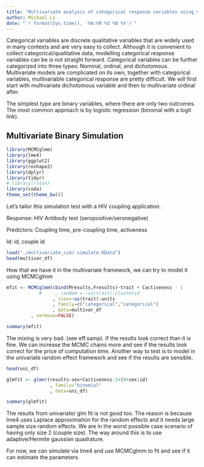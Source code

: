 ```yaml
---
title: "Multivariate analysis of categorical response variables using mixed modeling tricks"
author: Michael Li
date: "`r format(Sys.time(), '%H:%M %d %B %Y')`"
---
```


Categorical variables are discrete qualitative variables that are widely used in many contexts and are very easy to collect. Although it is convenient to collect categorical/qualitative data, modelling categorical response variables can be is not straight forward. Categorical variables can be further categorized into three types: Nominal, ordinal, and dichotomous. Multivariate models are complicated on its own, together with categorical variables, multivariable categorical response are pretty difficult. We will first start with multivariate dichotomous variable and then to multivariate ordinal after.

The simplest type are binary variables, where there are only two outcomes. The most common approach is by logistic regression (binomal with a logit link).

## Multivariate Binary Simulation

```r
library(MCMCglmm)
library(lme4)
library(ggplot2)
library(reshape2)
library(dplyr)
library(tidyr)
# library(rstan)
library(coda)
theme_set(theme_bw())

```

Let's tailor this simulation test with a HIV coupling application. 

Response: HIV Antibody test (seropositive/seronegative)

Predictors: Coupling time, pre-coupling time, activeness

Id: id, couple id

```r

load("./multivariate_sim/.simulate.RData")
head(multivar_df)

```

How that we have it in the multivariate framework, we can try to model it using MCMCglmm


```r

mfit <- MCMCglmm(cbind(Mresults,Fresults)~trait + Cactiveness - 1
            #     , random = ~us(trait):clusterid
                 , rcov=~us(trait):units
                 , family=c("categorical","categorical")
                 , data=multivar_df
		 , verbose=FALSE)

summary(mfit)

```

The mixing is very bad. (see eff.samp). If the results look correct than it is fine. We can increase the MCMC chains more and see if the results look correct for the price of computation time. Another way to test is to model in the univariate random effect framework and see if the results are sensible.

```r

head(uni_df)

glmfit <- glmer(results~sex+Cactiveness-1+(0+sex|id)
                , family="binomial"
                , data=uni_df)

summary(glmfit)
```

The results from univariate/ glm fit is not good too. The reason is because lme4 uses Laplace approximation for the random effects and it needs large sample size random effects. We are in the worst possible case scenario of having only size 2 (couple size). The way around this is to use adaptive/Hermite gaussian quadrature.

For now, we can simulate via lme4 and use MCMCglmm to fit and see if it can estimate the parameters.


